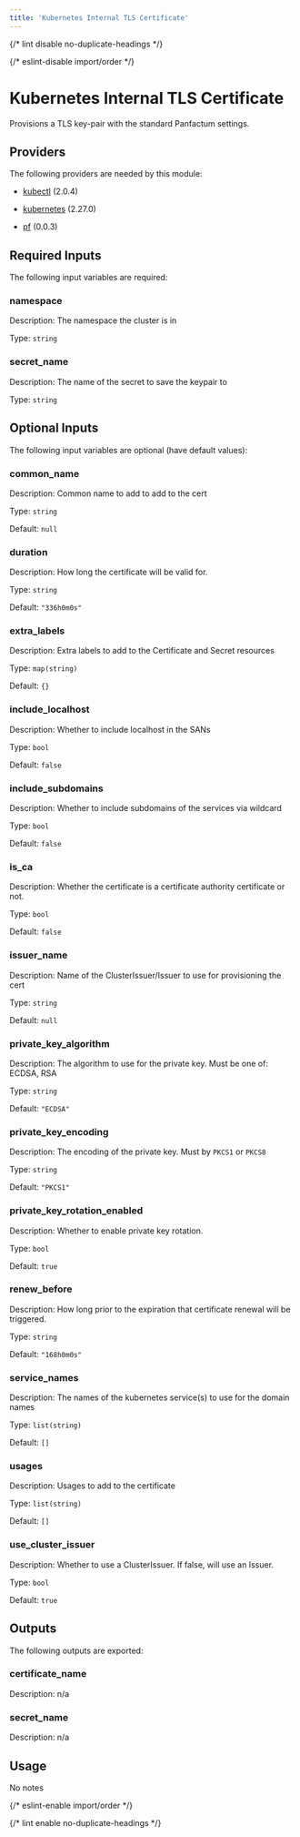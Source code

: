 ```yaml
---
title: 'Kubernetes Internal TLS Certificate'
---
```



{/* lint disable no-duplicate-headings */}

{/* eslint-disable import/order */}

<ModuleHeader
  name="kube_internal_cert"
  sourceHref="https://github.com/Panfactum/stack/tree/__PANFACTUM_VERSION_EDGE__/packages/infrastructure/kube_internal_cert"
  status="stable"
  type="submodule"
/>

# Kubernetes Internal TLS Certificate

Provisions a TLS key-pair with the standard Panfactum settings.

## Providers

The following providers are needed by this module:

- [kubectl](https://registry.terraform.io/providers/alekc/kubectl/2.0.4/docs) (2.0.4)

- [kubernetes](https://registry.terraform.io/providers/hashicorp/kubernetes/2.27.0/docs) (2.27.0)

- [pf](https://registry.terraform.io/providers/panfactum/pf/0.0.3/docs) (0.0.3)

## Required Inputs

The following input variables are required:

### namespace

Description: The namespace the cluster is in

Type: `string`

### secret_name

Description: The name of the secret to save the keypair to

Type: `string`

## Optional Inputs

The following input variables are optional (have default values):

### common_name

Description: Common name to add to add to the cert

Type: `string`

Default: `null`

### duration

Description: How long the certificate will be valid for.

Type: `string`

Default: `"336h0m0s"`

### extra_labels

Description: Extra labels to add to the Certificate and Secret resources

Type: `map(string)`

Default: `{}`

### include_localhost

Description: Whether to include localhost in the SANs

Type: `bool`

Default: `false`

### include_subdomains

Description: Whether to include subdomains of the services via wildcard

Type: `bool`

Default: `false`

### is_ca

Description: Whether the certificate is a certificate authority certificate or not.

Type: `bool`

Default: `false`

### issuer_name

Description: Name of the ClusterIssuer/Issuer to use for provisioning the cert

Type: `string`

Default: `null`

### private_key_algorithm

Description: The algorithm to use for the private key. Must be one of: ECDSA, RSA

Type: `string`

Default: `"ECDSA"`

### private_key_encoding

Description: The encoding of the private key. Must by `PKCS1` or `PKCS8`

Type: `string`

Default: `"PKCS1"`

### private_key_rotation_enabled

Description: Whether to enable private key rotation.

Type: `bool`

Default: `true`

### renew_before

Description: How long prior to the expiration that certificate renewal will be triggered.

Type: `string`

Default: `"168h0m0s"`

### service_names

Description: The names of the kubernetes service(s) to use for the domain names

Type: `list(string)`

Default: `[]`

### usages

Description: Usages to add to the certificate

Type: `list(string)`

Default: `[]`

### use_cluster_issuer

Description: Whether to use a ClusterIssuer. If false, will use an Issuer.

Type: `bool`

Default: `true`

## Outputs

The following outputs are exported:

### certificate_name

Description: n/a

### secret_name

Description: n/a

## Usage

No notes

{/* eslint-enable import/order */}

{/* lint enable no-duplicate-headings */}
